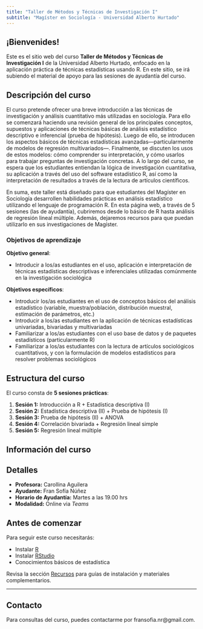 ```yaml
---
title: "Taller de Métodos y Técnicas de Investigación I"
subtitle: "Magíster en Sociología - Universidad Alberto Hurtado"
---
```


## ¡Bienvenides!

Este es el sitio web del curso **Taller de Métodos y Técnicas de Investigación I** de la Universidad Alberto Hurtado, enfocado en la aplicación práctica de técnicas estadísticas usando R. En este sitio, se irá subiendo el material de apoyo para las sesiones de ayudantía del curso.

## Descripción del curso

El curso pretende ofrecer una breve introducción a las técnicas de investigación y análisis cuantitativo más utilizadas en sociología. Para ello se comenzará haciendo una revisión general de los principales conceptos, supuestos y aplicaciones de técnicas básicas de análisis estadístico descriptivo e inferencial (prueba de hipótesis). Luego de ello, se introducen los aspectos básicos de técnicas estadísticas avanzadas—particularmente de modelos de regresión multivariados—. Finalmente, se discuten los usos de estos modelos: cómo comprender su interpretación, y cómo usarlos para trabajar preguntas de investigación concretas. A lo largo del curso, se espera que los estudiantes entiendan la lógica de investigación cuantitativa, su aplicación a través del uso del software estadístico R, así como la interpretación de resultados a través de la lectura de artículos científicos.

En suma, este taller está diseñado para que estudiantes del Magíster en Sociología desarrollen habilidades prácticas en análisis estadístico utilizando el lenguaje de programación R. En esta página web, a través de 5 sesiones (las de ayudantía), cubriremos desde lo básico de R hasta análisis de regresión lineal múltiple. Además, dejaremos recursos para que puedan utilizarlo en sus investigaciones de Magíster. 

### Objetivos de aprendizaje

**Objetivo general**: 

  - Introducir a los/as estudiantes en el uso, aplicación e interpretación de técnicas estadísticas descriptivas e inferenciales utilizadas comúnmente en la investigación sociológica

**Objetivos específicos**: 

  - Introducir los/as estudiantes en el uso de conceptos básicos del análisis estadístico (variable, muestra/población, distribución muestral, estimación de parámetros, etc.)
  - Introducir a los/as estudiantes en la aplicación de técnicas estadísticas univariadas, bivariadas y multivariadas 
  - Familiarizar a los/as estudiantes con el uso base de datos y de paquetes estadísticos (particularmente R)
  - Familiarizar a los/as estudiantes con la lectura de artículos sociológicos cuantitativos, y con la formulación de modelos estadísticos para resolver problemas sociológicos 



## Estructura del curso

El curso consta de **5 sesiones prácticas**:

1. **Sesión 1:** Introducción a R + Estadística descriptiva (I)
2. **Sesión 2:** Estadística descriptiva (II) + Prueba de hipótesis (I)
3. **Sesión 3:** Prueba de hipótesis (II) + ANOVA
4. **Sesión 4:** Correlación bivariada + Regresión lineal simple
5. **Sesión 5:** Regresión lineal múltiple

## Información del curso

::: {.callout-note}
## Detalles

- **Profesora:** Carollina Aguilera
- **Ayudante:** Fran Sofía Núñez 
- **Horario de Ayudantía:** Martes a las 19.00 hrs
- **Modalidad:** Online via *Teams*
:::

## Antes de comenzar

Para seguir este curso necesitarás:

- Instalar [R](https://cran.r-project.org/) 
- Instalar [RStudio](https://posit.co/download/rstudio-desktop/)
- Conocimientos básicos de estadística

Revisa la sección [Recursos](recursos.qmd) para guías de instalación y materiales complementarios.

---

::: {.callout-tip}
## Contacto

Para consultas del curso, puedes contactarme por fransofia.nr@gmail.com.
:::